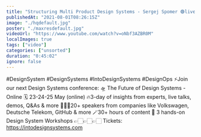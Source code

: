 ```yaml
---
title: "Structuring Multi Product Design Systems - Sergej Spomer 🟢live Into Design Systems Conference & Q&A"
publishedAt: "2021-08-01T08:26:15Z"
image: "./hqdefault.jpg"
poster: "./maxresdefault.jpg"
videoUrl: "https://www.youtube.com/watch?v=oNbf3AZBR0M"
localImages: true
tags: ["video"]
categories: ["unsorted"]
duration: "0:45:02"
ignore: false
---
```

#DesignSystem #DesignSystems #IntoDesignSystems #DesignOps
⚡️Join our next Design Systems conference:
🛸 The Future of Design Systems - Online
🗓 23-24-25 May (online)
🔥3-day of insights from experts, live talks, demos, Q&As & more
👩🏻‍🎨20+ speakers from companies like Volkswagen, Deutsche Telekom, GitHub & more
🪄30+ hours of content 
🎨 3 hands-on Design System Workshops
👉🏻👉🏻👉🏻 Tickets: https://intodesignsystems.com
